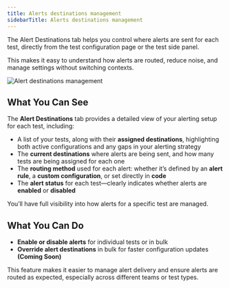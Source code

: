 ```yaml
---
title: Alerts destinations management
sidebarTitle: Alerts destinations management
---
```

The Alert Destinations tab helps you control where alerts are sent for each test, directly from the test configuration page or the test side panel.

This makes it easy to understand how alerts are routed, reduce noise, and manage settings without switching contexts.

<Frame>
  <div className="dark:bg-white rounded-md p-4">
    <img
      src="https://res.cloudinary.com/do5hrgokq/image/upload/v1751189843/alertdestinations_fljb4q.png"
      alt="Alert destinations management"
    />
  </div>
</Frame>

## What You Can See

The **Alert Destinations** tab provides a detailed view of your alerting setup for each test, including:

- A list of your tests, along with their **assigned destinations**, highlighting both active configurations and any gaps in your alerting strategy
- The **current destinations** where alerts are being sent, and how many tests are being assigned for each one
- The **routing method** used for each alert: whether it’s defined by an **alert rule**, a **custom configuration**, or set directly in **code**
- The **alert status** for each test—clearly indicates whether alerts are **enabled** or **disabled**

You’ll have full visibility into how alerts for a specific test are managed.

## What You Can Do

- **Enable or disable alerts** for individual tests or in bulk
- **Override alert destinations** in bulk for faster configuration updates **(Coming Soon)**

This feature makes it easier to manage alert delivery and ensure alerts are routed as expected, especially across different teams or test types.